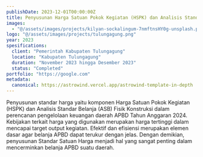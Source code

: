 ```yaml
---
publishDate: 2023-12-01T00:00:00Z
title: Penyusunan Harga Satuan Pokok Kegiatan (HSPK) dan Analisis Standar Belanja (ASB) Fisik Konstruksi Kabupaten Tulungagung
images: 
  - "@/assets/images/projects/kilyan-sockalingum-7nmftnsHY0g-unsplash.png"
logo: "@/assets/images/projects/tulungagung.png"
year: 2023
spesifications:
  client: "Pemerintah Kabupaten Tulungagung"
  location: "Kabupaten Tulungagung"
  duration: "November 2023 hingga Desember 2023"
  status: "Completed"
portfolio: "https://google.com"
metadata:
  canonical: https://astrowind.vercel.app/astrowind-template-in-depth
---
```


Penyusunan standar harga yaitu komponen Harga Satuan Pokok Kegiatan (HSPK) dan Analisis Standar Belanja (ASB) Fisik Konstruksi dalam perencanan pengelolaan keuangan daerah APBD Tahun Anggaran 2024. Kebijakan terkait harga yang digunakan merupakan harga tertinggi dalam mencapai target output kegiatan. Efektif dan efisiensi merupakan elemen dasar agar belanja APBD dapat terukur dengan jelas. Dengan demikian, penyusunan Standar Satuan Harga menjadi hal yang sangat penting dalam mencerminkan belanja APBD suatu daerah.
